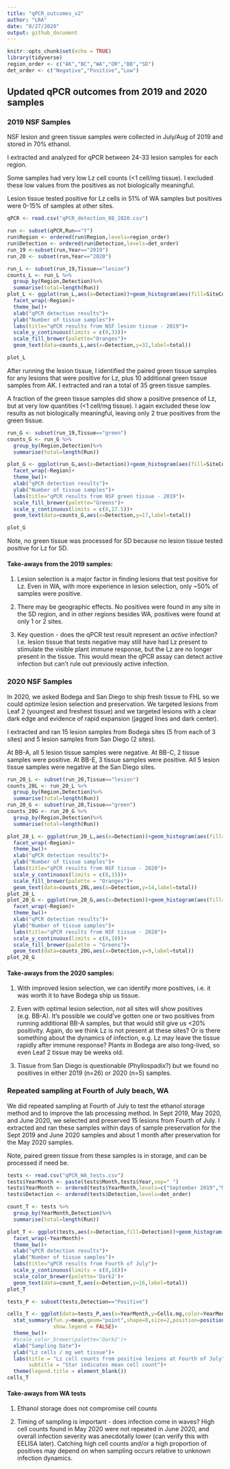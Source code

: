 ```yaml
---
title: "qPCR_outcomes_v2"
author: "LRA"
date: "8/27/2020"
output: github_document
---
```


```r
knitr::opts_chunk$set(echo = TRUE)
library(tidyverse)
region_order <- c("AK","BC","WA","OR","BB","SD")
det_order <- c("Negative","Positive","Low")
```

## Updated qPCR outcomes from 2019 and 2020 samples

### 2019 NSF Samples

NSF lesion and green tissue samples were collected in July/Aug of 2019 and stored in 70% ethanol.

I extracted and analyzed for qPCR between 24-33 lesion samples for each region.

Some samples had very low Lz cell counts (<1 cell/mg tissue). I excluded these low values from the positives as not biologically meaningful.

Lesion tissue tested positive for Lz cells in 51% of WA samples but positives were 0-15% of samples at other sites.

```r
qPCR <- read.csv("qPCR_detection_08_2020.csv")

run <- subset(qPCR,Run=="Y")
run$Region <- ordered(run$Region,levels=region_order)
run$Detection <- ordered(run$Detection,levels=det_order)
run_19 <-subset(run,Year=="2019")
run_20 <- subset(run,Year=="2020")

run_L <- subset(run_19,Tissue=="lesion")
counts_L <- run_L %>%
  group_by(Region,Detection)%>%
  summarise(total=length(Run))
plot_L <- ggplot(run_L,aes(x=Detection))+geom_histogram(aes(fill=SiteCode),stat = "count",color="black")+
  facet_wrap(~Region)+
  theme_bw()+
  xlab("qPCR detection results")+
  ylab("Number of tissue samples")+
  labs(title="qPCR results from NSF lesion tissue - 2019")+
  scale_y_continuous(limits = c(0,33))+
  scale_fill_brewer(palette="Oranges")+
  geom_text(data=counts_L,aes(x=Detection,y=32,label=total))

plot_L
```

After running the lesion tissue, I identified the paired green tissue samples for any lesions that were positive for Lz, plus 10 additional green tissue samples from AK. I extracted and ran a total of 35 green tissue samples. 

A fraction of the green tissue samples did show a positive presence of Lz, but at very low quantities (<1 cell/mg tissue). I again excluded these low results as not biologically meaningful, leaving only 2 true positives from the green tissue.

```r
run_G <- subset(run_19,Tissue=="green")
counts_G <- run_G %>%
  group_by(Region,Detection)%>%
  summarise(total=length(Run))

plot_G <- ggplot(run_G,aes(x=Detection))+geom_histogram(aes(fill=SiteCode),stat = "count",color="black")+
  facet_wrap(~Region)+
  theme_bw()+
  xlab("qPCR detection results")+
  ylab("Number of tissue samples")+
  labs(title="qPCR results from NSF green tissue - 2019")+
  scale_fill_brewer(palette="Greens")+
  scale_y_continuous(limits = c(0,17.5))+
  geom_text(data=counts_G,aes(x=Detection,y=17,label=total))

plot_G
```

Note, no green tissue was processed for SD because no lesion tissue tested positive for Lz for SD.

#### Take-aways from the 2019 samples:

(1) Lesion selection is a major factor in finding lesions that test positive for Lz. Even in WA, with more experience in lesion selection, only ~50% of samples were positive.

(2) There may be geographic effects. No positives were found in any site in the SD region, and in other regions besides WA, positives were found at only 1 or 2 sites. 

(3) Key question - does the qPCR test result represent an _active_ infection? I.e. lesion tissue that tests negative may still have had Lz present to stimulate the visible plant immune response, but the Lz are no longer present in the tissue. This would mean the qPCR assay can detect active infection but can't rule out previously active infection.

### 2020 NSF Samples

In 2020, we asked Bodega and San Diego to ship fresh tissue to FHL so we could optimize lesion selection and preservation. We targeted lesions from Leaf 2 (youngest and freshest tissue) and we targeted lesions with a clear dark edge and evidence of rapid expansion (jagged lines and dark center).

I extracted and ran 15 lesion samples from Bodega sites (5 from each of 3 sites) and 5 lesion samples from San Diego (2 sites).

At BB-A, all 5 lesion tissue samples were negative. At BB-C, 2 tissue samples were positive. At BB-E, 3 tissue samples were positive. All 5 lesion tissue samples were negative at the San Diego sites.

```r
run_20_L <- subset(run_20,Tissue=="lesion")
counts_20L <- run_20_L %>%
  group_by(Region,Detection)%>%
  summarise(total=length(Run))
run_20_G <- subset(run_20,Tissue=="green")
counts_20G <- run_20_G %>%
  group_by(Region,Detection)%>%
  summarise(total=length(Run))

plot_20_L <- ggplot(run_20_L,aes(x=Detection))+geom_histogram(aes(fill=SiteCode),stat = "count",color="black")+
  facet_wrap(~Region)+
  theme_bw()+
  xlab("qPCR detection results")+
  ylab("Number of tissue samples")+
  labs(title="qPCR results from NSF tissue - 2020")+
  scale_y_continuous(limits = c(0,15))+
  scale_fill_brewer(palette = "Oranges")+
  geom_text(data=counts_20L,aes(x=Detection,y=14,label=total))
plot_20_L
plot_20_G <- ggplot(run_20_G,aes(x=Detection))+geom_histogram(aes(fill=SiteCode),stat = "count",color="black")+
  facet_wrap(~Region)+
  theme_bw()+
  xlab("qPCR detection results")+
  ylab("Number of tissue samples")+
  labs(title="qPCR results from NSF tissue - 2020")+
  scale_y_continuous(limits = c(0,10))+
  scale_fill_brewer(palette = "Greens")+
  geom_text(data=counts_20G,aes(x=Detection,y=9,label=total))
plot_20_G
```

#### Take-aways from the 2020 samples:

(1) With improved lesion selection, we can identify more positives, i.e. it was worth it to have Bodega ship us tissue.

(2) Even with optimal lesion selection, not all sites will show positives (e.g. BB-A). It's possible we could've gotten one or two positives from running additional BB-A samples, but that would still give us <20% positivity. Again, do we think Lz is not present at these sites? Or is there something about the dynamics of infection, e.g. Lz may leave the tissue rapidly after immune response? Plants in Bodega are also long-lived, so even Leaf 2 tissue may be weeks old. 

(3) Tissue from San Diego is questionable (Phyllospadix?) but we found no positives in either 2019 (n=26) or 2020 (n=5) samples.

### Repeated sampling at Fourth of July beach, WA

We did repeated sampling at Fourth of July to test the ethanol storage method and to improve the lab processing method. In Sept 2019, May 2020, and June 2020, we selected and preserved 15 lesions from Fourth of July. I extracted and ran these samples within days of sample preservation for the Sept 2019 and June 2020 samples and about 1 month after preservation for the May 2020 samples.

Note, paired green tissue from these samples is in storage, and can be processed if need be. 

```r
tests <- read.csv("qPCR_WA_tests.csv")
tests$YearMonth <- paste(tests$Month,tests$Year,sep=" ")
tests$YearMonth <- ordered(tests$YearMonth,levels=c("September 2019","May 2020","June 2020"))
tests$Detection <- ordered(tests$Detection,levels=det_order)

count_T <- tests %>%
  group_by(YearMonth,Detection)%>%
  summarise(total=length(Run))

plot_T <- ggplot(tests,aes(x=Detection,fill=Detection))+geom_histogram(stat = "count")+
  facet_wrap(~YearMonth)+
  theme_bw()+
  xlab("qPCR detection results")+
  ylab("Number of tissue samples")+
  labs(title="qPCR results from Fourth of July")+
  scale_y_continuous(limits = c(0,16))+
  scale_color_brewer(palette='Dark2')+
  geom_text(data=count_T,aes(x=Detection,y=16,label=total))
plot_T

tests_P <- subset(tests,Detection=="Positive")

cells_T <- ggplot(data=tests_P,aes(x=YearMonth,y=Cells.mg,color=YearMonth))+geom_jitter()+
  stat_summary(fun.y=mean,geom="point",shape=8,size=2,position=position_dodge(width=0.75),
               show.legend = FALSE)+
  theme_bw()+
  #scale_color_brewer(palette='Dark2')+
  xlab("Sampling Date")+
  ylab("Lz cells / mg wet tissue")+
  labs(title = "Lz cell counts from positive lesions at Fourth of July",
       subtitle = "Star indicates mean cell count")+
  theme(legend.title = element_blank())
cells_T
```

#### Take-aways from WA tests

(1) Ethanol storage does not compromise cell counts

(2) Timing of sampling is important - does infection come in waves? High cell counts found in May 2020 were not repeated in June 2020, and overall infection severity was anecdotally lower (can verify this with EELISA later). Catching high cell counts and/or a high proportion of positives may depend on when sampling occurs relative to unknown infection dynamics.
